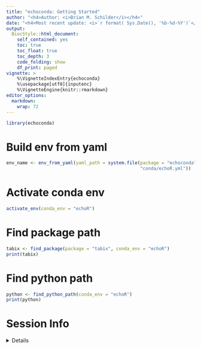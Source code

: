 ```yaml
---
title: "echoconda: Getting Started" 
author: "<h4>Author: <i>Brian M. Schilder</i></h4>" 
date: "<h4>Most recent update: <i>`r format( Sys.Date(), '%b-%d-%Y')`</i></h4>"
output:
  BiocStyle::html_document:
    self_contained: yes
    toc: true
    toc_float: true
    toc_depth: 3
    code_folding: show
    df_print: paged
vignette: >
    %\VignetteIndexEntry{echoconda} 
    %\usepackage[utf8]{inputenc}
    %\VignetteEngine{knitr::rmarkdown} 
editor_options: 
  markdown: 
    wrap: 72
---
```


```r
library(echoconda) 
```

# Build env from yaml

```r
env_name <- env_from_yaml(yaml_path = system.file(package = "echoconda", 
                                                  "conda/echoR.yml"))
```

# Activate conda env

```r
activate_env(conda_env = "echoR")
```

# Find package path 

```r
tabix <- find_package(package = "tabix", conda_env = "echoR")
print(tabix)
```

# Find python path

```r
python <- find_python_path(conda_env = "echoR")
print(python)
```


# Session Info 

<details> 

```r
utils::sessionInfo()
```

</details>  

